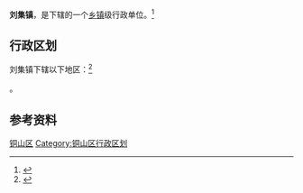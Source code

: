 {{中国乡级行政区|32/03/12/107/000}}

'''刘集镇'''，是{{PRC admin/fullname|32/03/12/107/000|3}}下辖的一个[[乡镇|乡镇]]级行政单位。<ref>{{PRC admin/ref sgc|{{PRC admin/parent|32/03/12/107/000}}}}</ref>

== 行政区划 ==

刘集镇下辖以下地区：<ref>{{PRC admin/ref sgc|32/03/12/107/000}}</ref>

{{PRC admin/children|32/03/12/107/000}}。

== 参考资料 ==

{{reflist}}

{{江苏省徐州市铜山区行政区划}}
{{江苏行政区划小作品}}
[[Category:徐州建制镇|铜山区]]
[[Category:铜山区行政区划|Category:铜山区行政区划]]